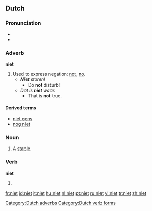 ==Dutch==

===Pronunciation===
* {{audio|Nl-niet.ogg|audio}}
* {{IPA|/nit/|lang=nl}}

===Adverb===
'''niet'''

# Used to express negation: [[not]], [[no]].
#* '''''Niet''' storen!''
#** Do '''not''' disturb!
#* ''Dat is '''niet''' waar.''
#** That is '''not''' true.

====Derived terms====
* [[niet eens]]
* [[nog niet]]

===Noun===
{{nl-noun2|f}}

# A [[staple]].

===Verb===
'''niet'''

# {{first person singular present tense and imperative of|nieten}}

[[Category:Dutch adverbs]]
[[Category:Dutch verb forms]]

[[fr:niet]]
[[id:niet]]
[[it:niet]]
[[hu:niet]]
[[nl:niet]]
[[pt:niet]]
[[ru:niet]]
[[vi:niet]]
[[tr:niet]]
[[zh:niet]]